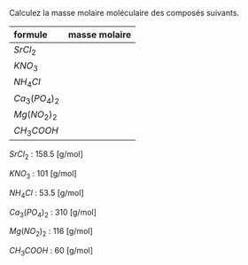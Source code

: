 :::::: {.Exercise-container}
::: {.Exercise data-latex=""}

Calculez la masse molaire moléculaire des composés suivants.

:::

| formule         | masse molaire |
| :-------------- | :-----------: |
| $SrCl_2$        |               |
| $KNO_3$         |               |
| $NH_4Cl$        |               |
| $Ca_3(PO_4)_2$  |               |
| $Mg(NO_2)_2$    |               |
| $CH_3COOH$      |               |

::::::

:::::: {.Answer data-latex=""}

::: {.multicols data-latex="{2}"}

$SrCl_2$ : 158.5 [g/mol]

$KNO_3$ : 101 [g/mol]

$NH_4Cl$ : 53.5 [g/mol]

$Ca_3(PO_4)_2$ : 310 [g/mol]

$Mg(NO_2)_2$ : 116 [g/mol]

$CH_3COOH$ : 60 [g/mol]

:::

::::::
